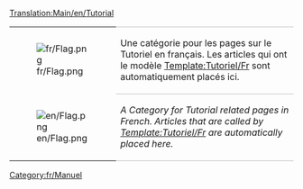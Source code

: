[[Translation:Main/en/Tutorial]]
{| 
|- valign="top"
| [[File:fr/Flag.png]]
| style="border-top:1px solid silver; border-bottom:1px solid silver;" |Une catégorie pour les pages sur le Tutoriel en français. Les articles qui ont le modèle [[Template/fr/Tutoriel|Template:Tutoriel/Fr]] sont automatiquement placés ici.
|- valign="top"
| [[File:en/Flag.png]]
| style="border-bottom:1px solid silver;" |''A Category for Tutorial related pages in French. Articles that are called by [[Template/fr/Tutoriel|Template:Tutoriel/Fr]] are automatically placed here.''
|}

[[Category:fr/Manuel]]